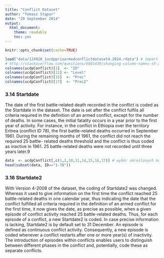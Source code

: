 ```yaml
---
title: "Conflict Dataset"
author: "Tomasz Stąpor"
date: "29 September 2014"
output:
  html_document:
    theme: readable
    toc: yes
---
```


```r
knitr::opts_chunk$set(cache=TRUE)
```
```r
load("data/124920_1ucdpprioarmedconflictdataset4.2014.rdata") # import DB doucdpConflict
# http://stackoverflow.com/questions/6081439/changing-column-names-of-a-data-frame-in-r?answertab=votes#tab-top
colnames(ucdpConflict)[1]  <- "ID"
colnames(ucdpConflict)[11] <- "Level"
colnames(ucdpConflict)[15]  <- "Prec"
colnames(ucdpConflict)[17]  <- "Prec2"
```
### 3.14 Startdate

The date of the first battle-related death recorded in the conflict is coded as the Startdate in the dataset. The date is set after the conflict fulfils all criteria required in the definition of an armed conflict, except for the number of deaths. In some cases, the initial fatality occurs in a year prior to the first year of activity. For instance, in the conflict in Ethiopia over the territory Eritrea (conflict ID 78), the first battle-related deaths occurred in September 1961. During the remaining months of 1961, the conflict did not reach the required 25 battle- related deaths threshold and the conflict is thus coded as inactive in 1961. 25 battle-related deaths were not recorded until three years later.9

```r
data  <- ucdpConflict[,c(1,2,10,11,14,15,16,17)] # wybór określonych kolumn
head(subset(data, ID=="1-78"))
```
### 3.16 Startdate2

With Version 4-2008 of the dataset, the coding of Startdate2 was changed. Whereas it used to give information on the first time the conflict reached 25 battle-related deaths in one calendar year, thus indicating the date that the conflict fulfilled all criteria required in the definition of an armed conflict for the first time, it now gives the date, as precise as possible, when a given episode of conflict activity reached 25 battle-related deaths. Thus, for each episode of a conflict, a new Startdate2 is coded. In case precise information is lacking, Startdate2 is by default set to 31 December.
An episode is defined as continuous conflict activity. Consequently, a new episode is coded whenever a conflict restarts after one or more year(s) of inactivity. The introduction of episodes within conflicts enables users to distinguish between different phases in the conflict and, potentially, code these as separate conflicts.